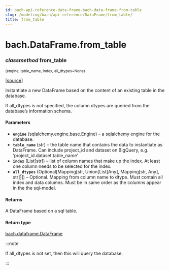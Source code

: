 ```yaml
---
id: bach-api-reference-data-frame-bach-data-frame-from-table
slug: /modeling/bach/api-reference/DataFrame/from_table/
title: from_table
---
```


# bach.DataFrame.from_table

<div className="method">

### <span className="type-annotation"><em>classmethod</em></span> <span className="name">from_table</span>

<small className="parameter-list">(<span className="parameter" id="engine">engine</span>, <span className="parameter" id="table_name">table_name</span>, <span className="parameter" id="index">index</span>, <span className="parameter" id="all_dtypes">all_dtypes=None</span>)</small>


&#8203;<span className="view-source">[[source]](https://github.com/objectiv/objectiv-analytics/blob/main/bach/bach/dataframe.py)</span>

<div className="content">

Instantiate a new DataFrame based on the content of an existing table in the database.

If all_dtypes is not specified, the column dtypes are queried from the database’s information
schema.


#### Parameters

* **`engine`** (sqlalchemy.engine.base.Engine) – a sqlalchemy engine for the database.
* **`table_name`** (str) – the table name that contains the data to instantiate as DataFrame.
Can include project_id and dataset on BigQuery, e.g. ‘project_id.dataset.table_name’
* **`index`** (List[str]) – list of column names that make up the index. At least one column needs to be
selected for the index.
* **`all_dtypes`** (Optional[Mapping[str, Union[List[Any], Mapping[str, Any], str]]]) – Optional. Mapping from column name to dtype.
Must contain all index and data columns.
Must be in same order as the columns appear in the the sql-model.



#### Returns

A DataFrame based on a sql table.



#### Return type

[bach.dataframe.DataFrame](/modeling/bach/api-reference/DataFrame/bach.DataFrame.mdx)


:::note

If all_dtypes is not set, then this will query the database.


:::


</div>


</div>
